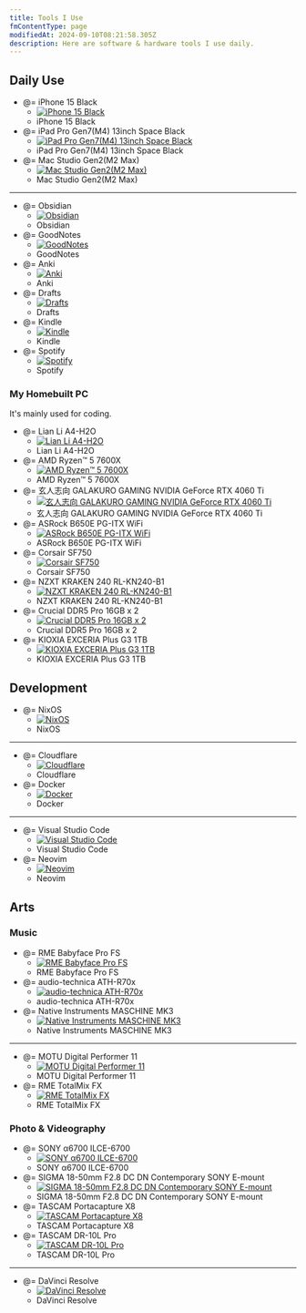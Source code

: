 ```yaml
---
title: Tools I Use
fmContentType: page
modifiedAt: 2024-09-10T08:21:58.305Z
description: Here are software & hardware tools I use daily.
---
```


## Daily Use

- @= iPhone 15 Black
  - [![iPhone 15 Black](../../../assets/images/iphone-15-black.webp)](https://www.apple.com/iphone-15/)
  - iPhone 15 Black
- @= iPad Pro Gen7(M4) 13inch Space Black
  - [![iPad Pro Gen7(M4) 13inch Space Black](../../../assets/images/ipad-pro-13inch-spaceblack.webp)](https://www.apple.com/ipad-pro/)
  - iPad Pro Gen7(M4) 13inch Space Black
- @= Mac Studio Gen2(M2 Max)
  - [![Mac Studio Gen2(M2 Max)](../../../assets/images/mac-studio-m2.webp)](https://www.apple.com/mac-studio/)
  - Mac Studio Gen2(M2 Max)
---
- @= Obsidian
  - [![ Obsidian ](../../../assets/images/obsidian-icon.png)](https://obsidian.md/)
  - Obsidian
- @= GoodNotes
  - [![ GoodNotes ](../../../assets/images/goodnotes-icon.webp)](https://www.goodnotes.com/)
  - GoodNotes
- @= Anki
  - [![ Anki ](../../../assets/images/anki-icon.webp)](https://apps.ankiweb.net/)
  - Anki
- @= Drafts
  - [![ Drafts ](../../../assets/images/drafts-icon.webp)](https://getdrafts.com/)
  - Drafts
- @= Kindle
  - [![ Kindle ](../../../assets/images/kindle-icon.webp)](https://www.amazon.co.jp/gp/browse.html?node=26197586051&ref=kcp_fd_hz)
  - Kindle
- @= Spotify
  - [![ Spotify ](../../../assets/images/spotify-icon.png)](https://open.spotify.com/)
  - Spotify

### My Homebuilt PC

It's mainly used for coding.

- @= Lian Li A4-H2O
  - [![ Lian Li A4-H2O ](../../../assets/images/lian-li-a4-h2o.jpg)](https://lian-li.com/product/a4h2o/?cn-reloaded=1)
  - Lian Li A4-H2O
- @= AMD Ryzen™ 5 7600X
  - [![AMD Ryzen™ 5 7600X](../../../assets/images/ryzen-5-7600x.avif)](https://www.amd.com/en/products/processors/desktops/ryzen/7000-series/amd-ryzen-5-7600x.html)
  - AMD Ryzen™ 5 7600X
- @= 玄人志向 GALAKURO GAMING NVIDIA GeForce RTX 4060 Ti
  - [![玄人志向 GALAKURO GAMING NVIDIA GeForce RTX 4060 Ti](../../../assets/images/garakuro-geforce-rtx-4060ti.webp)](https://www.kuroutoshikou.com/product/detail/gg-rtx4060ti-e8gb-oc-df.html)
  - 玄人志向 GALAKURO GAMING NVIDIA GeForce RTX 4060 Ti
- @= ASRock B650E PG-ITX WiFi
  - [![ ASRock B650E PG-ITX WiFi ](../../../assets/images/asrock-b650e-pg-itx-wifi.webp)](https://pg.asrock.com/mb/AMD/B650E%20PG-ITX%20WiFi/index.jp.asp)
  - ASRock B650E PG-ITX WiFi
- @= Corsair SF750
  - [![ Corsair SF750 ](../../../assets/images/corsair-sf750.avif)](https://www.corsair.com/us/en/p/psu/cp-9020186-na/sf-series-sf750-750-watt-80-plus-platinum-certified-high-performance-sfx-psu-cp-9020186-na)
  - Corsair SF750
- @= NZXT KRAKEN 240 RL-KN240-B1
  - [![ NZXT KRAKEN 240 RL-KN240-B1 ](../../../assets/images/nzxt-kraken-240-black.avif)](https://nzxt.com/product/kraken-240?srsltid=AfmBOoprt6uuh1-DON5Zd16yJ3UQpTL7HEBbl0EaB3ujeRi_zApWfApb)
  - NZXT KRAKEN 240 RL-KN240-B1
- @= Crucial DDR5 Pro 16GB x 2
  - [![ Crucial DDR5 Pro 16GB x 2](../../../assets/images/crucial-ddr5-pro_.jpg)](https://www.crucial.com/memory/ddr5/cp2k16g56c46u5)
  - Crucial DDR5 Pro  16GB x 2
- @= KIOXIA EXCERIA Plus G3 1TB
  - [![ KIOXIA EXCERIA Plus G3 1TB](../../../assets/images/kioxia-ssd-exceria-plus-g3.jpg)](https://www.kioxia.com/ja-jp/personal/ssd.html#EXCERIAPLUSG3)
  - KIOXIA EXCERIA Plus G3 1TB

## Development

- @= NixOS
  - [![ NixOS ](../../../assets/images/nixos-icon.webp)](https://nixos.org/)
  - NixOS
---
- @= Cloudflare
  - [![ Cloudflare ](../../../assets/images/cloudflare-logo.webp)](https://www.cloudflare.com/lp/ppc/overview-x/)
  - Cloudflare
- @= Docker
  - [![ Docker ](../../../assets/images/docker-logo-blue.webp)](https://www.docker.com/)
  - Docker
---
- @= Visual Studio Code
  - [![ Visual Studio Code ](../../../assets/images/vscode-icon.jpg)](https://code.visualstudio.com/)
  - Visual Studio Code
- @= Neovim
  - [![ Neovim ](../../../assets/images/neovim-icon.webp)](https://neovim.io/)
  - Neovim

## Arts

### Music

- @= RME Babyface Pro FS
  - [![RME Babyface Pro FS](../../../assets/images/rme-babyface-pro-fs.webp)](https://rme-audio.de/babyface-pro-fs.html)
  - RME Babyface Pro FS
- @= audio-technica ATH-R70x
  - [![audio-technica ATH-R70x](../../../assets/images/audio-technica-ath-r70x.webp)](https://www.audio-technica.co.jp/product/ATH-R70x?srsltid=AfmBOorXxQEzMYddDoDzfjSaT2bvyxwxa9GGJ8_6uAUcM46nGRhKQLoV)
  - audio-technica ATH-R70x
- @= Native Instruments MASCHINE MK3
  - [![Native Instruments MASCHINE MK3](../../../assets/images/ni-maschine-mk3.webp)](https://www.native-instruments.com/en/products/maschine/production-systems/maschine/whats-new-in-mk3/?srsltid=AfmBOoryQwBPYY3OzXm82Xx0pn7dpBM4fhF3EAXXc-VrDTiUmsHIWUnG)
  - Native Instruments MASCHINE MK3
---
- @= MOTU Digital Performer 11
  - [![ MOTU Digital Performer 11 ](../../../assets/images/motu-digital-performer-11.webp)](https://motu.com/en-us/store/catalogue/digital-performer-11_489/#502)
  - MOTU Digital Performer 11
- @= RME TotalMix FX
  - [![ RME TotalMix FX ](../../../assets/images/totalmix-fx.webp)](https://rme-audio.de/totalmix-fx.html)
  - RME TotalMix FX

### Photo & Videography

- @= SONY α6700 ILCE-6700
  - [![SONY α6700 ILCE-6700](../../../assets/images/sony-ilce-6700.webp)](https://www.sony.jp/ichigan/a-universe/special_ILCE-6700/?srsltid=AfmBOopW5UyEBpbMy8T9nVbXWQqON4WNw_K3-VQRwTZAwtoeJA6sxPcU)
  - SONY α6700 ILCE-6700
- @= SIGMA 18-50mm F2.8 DC DN Contemporary SONY E-mount
  - [![SIGMA 18-50mm F2.8 DC DN Contemporary SONY E-mount](../../../assets/images/sigma-dc-dn-contemporary-e-mount.webp)](https://www.sigma-global.com/jp/lenses/c021_18_50_28/)
  - SIGMA 18-50mm F2.8 DC DN Contemporary SONY E-mount
- @= TASCAM Portacapture X8
  - [![TASCAM Portacapture X8](../../../assets/images/portacapture-x8.jpg)](https://tascam.jp/us/product/portacapture_x8/top)
  - TASCAM Portacapture X8
- @= TASCAM DR-10L Pro
  - [![TASCAM DR-10L Pro](../../../assets/images/dr-10l_pro.jpg)](https://tascam.jp/us/product/dr-10l_pro/top)
  - TASCAM DR-10L Pro
---
- @= DaVinci Resolve
  - [![ DaVinci Resolve ](../../../assets/images/davinci-resolve-icon.webp)](https://www.blackmagicdesign.com/products/davinciresolve)
  - DaVinci Resolve
